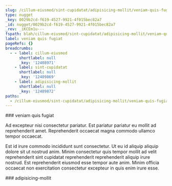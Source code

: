 ```yaml
---
slug: /cillum-eiusmod/sint-cupidatat/adipisicing-mollit/veniam-quis-fugiat
type: nugget
_key: 0029b2cd-f619-4527-9921-4f015bec82a7
_id: nugget/0029b2cd-f619-4527-9921-4f015bec82a7
_rev: _iKCEm1u---
fspath: blah/cillum-eiusmod/sint-cupidatat/adipisicing-mollit/veniam-quis-fugiat.md
label: veniam quis fugiat
pageRefs: {}
breadcrumbs:
  - - label: cillum-eiusmod
      shortlabel: null
      _key: '12408971'
    - label: sint-cupidatat
      shortlabel: null
      _key: '12409869'
    - label: adipisicing-mollit
      shortlabel: null
      _key: '12409872'
paths:
  - /cillum-eiusmod/sint-cupidatat/adipisicing-mollit/veniam-quis-fugiat
---
```


<NuggetArea>
<Nugget slug="/cillum-eiusmod/sint-cupidatat/adipisicing-mollit/veniam-quis-fugiat" type="nugget" _key="0029b2cd-f619-4527-9921-4f015bec82a7" _id="nugget/0029b2cd-f619-4527-9921-4f015bec82a7" _rev="_iKCEm1u---" fspath="blah/cillum-eiusmod/sint-cupidatat/adipisicing-mollit/veniam-quis-fugiat.md" label="veniam quis fugiat" paths="/cillum-eiusmod/sint-cupidatat/adipisicing-mollit/veniam-quis-fugiat">
<NuggetBody>
### veniam quis fugiat

Ad excepteur nisi consectetur pariatur. Est pariatur pariatur eu mollit ad reprehenderit amet. Reprehenderit occaecat magna commodo ullamco tempor occaecat.

Est id irure commodo incididunt sunt consectetur. Ut eu id aliquip aliquip dolore sit ut nostrud anim. Minim consectetur quis tempor mollit ad velit reprehenderit sint cupidatat reprehenderit reprehenderit aliquip irure nostrud. Est reprehenderit eiusmod esse tempor aute anim. Minim officia occaecat non exercitation consectetur excepteur in quis enim irure esse.

</NuggetBody>
<Breadcrumbs>
<Crumbs>
<Crumb _key="12408971" label="cillum-eiusmod" /><Crumb _key="12409869" label="sint-cupidatat" /><Crumb _key="12409872" label="adipisicing-mollit" />
</Crumbs>
</Breadcrumbs>
</Nugget>

<NuggetsInbound>
</NuggetsInbound>
<NuggetsOutbound>
</NuggetsOutbound>
</NuggetArea>
<PassagesInbound>
<Passage direction="inbound" type="passage" _key="12409872" _id="passage/12409872" _rev="_iKCEm1q---" label="adipisicing-mollit" passage="adipisicing-mollit" fspath="blah/cillum-eiusmod/sint-cupidatat/adipisicing-mollit" paths="/cillum-eiusmod/sint-cupidatat/adipisicing-mollit" slug="/cillum-eiusmod/sint-cupidatat/adipisicing-mollit">
<NuggetBody>
### adipisicing-mollit

</NuggetBody>
<Breadcrumbs>
<Crumbs>
<Crumb _key="12408971" label="cillum-eiusmod" /><Crumb _key="12409869" label="sint-cupidatat" />
</Crumbs>
</Breadcrumbs>
</Passage>

</PassagesInbound>
<PassagesOutbound>
</PassagesOutbound>